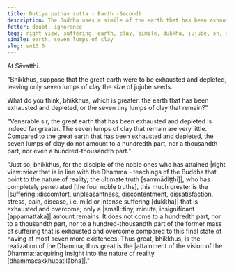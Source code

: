```yaml
---
title: Dutiya pathav sutta - Earth (Second)
description: The Buddha uses a simile of the earth that has been exhausted and depleted to illustrate the extent of suffering that is exhausted and overcome by a disciple of the noble ones who has attained right view.
fetter: doubt, ignorance
tags: right view, suffering, earth, clay, simile, dukkha, jujube, sn, sn12-21, sn13
simile: earth, seven lumps of clay
slug: sn13.6
---
```


At Sāvatthi.

"Bhikkhus, suppose that the great earth were to be exhausted and depleted, leaving only seven lumps of clay the size of jujube seeds.

What do you think, bhikkhus, which is greater: the earth that has been exhausted and depleted, or the seven tiny lumps of clay that remain?"

"Venerable sir, the great earth that has been exhausted and depleted is indeed far greater. The seven lumps of clay that remain are very little. Compared to the great earth that has been exhausted and depleted, the seven lumps of clay do not amount to a hundredth part, nor a thousandth part, nor even a hundred-thousandth part."

"Just so, bhikkhus, for the disciple of the noble ones who has attained |right view::view that is in line with the Dhamma - teachings of the Buddha that point to the nature of reality, the ultimate truth [sammādiṭṭhi]|, who has completely penetrated [the four noble truths], this much greater is the |suffering::discomfort, unpleasantness, discontentment, dissatisfaction, stress, pain, disease, i.e. mild or intense suffering [dukkha]| that is exhausted and overcome; only a |small::tiny, minute, insignificant [appamattaka]| amount remains. It does not come to a hundredth part, nor to a thousandth part, nor to a hundred-thousandth part of the former mass of suffering that is exhausted and overcome compared to this final state of having at most seven more existences. Thus great, bhikkhus, is the realization of the Dhamma; thus great is the |attainment of the vision of the Dhamma::acquiring insight into the nature of reality [dhammacakkhupaṭilābha]|."